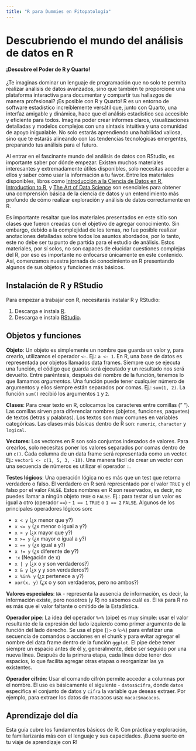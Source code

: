 ```yaml
---
title: "R para Dummies en Fitopatología"
---
```


# Descubriendo el mundo del análisis de datos en R

#### ¡Descubre el Poder de R y Quarto!

¿Te imaginas dominar un lenguaje de programación que no solo te permita realizar análisis de datos avanzados, sino que también te proporcione una plataforma interactiva para documentar y compartir tus hallazgos de manera profesional? ¡Es posible con R y Quarto! R es un entorno de software estadístico increíblemente versátil que, junto con Quarto, una interfaz amigable y dinámica, hace que el análisis estadístico sea accesible y eficiente para todos. Imagina poder crear informes claros, visualizaciones detalladas y modelos complejos con una sintaxis intuitiva y una comunidad de apoyo inigualable. No solo estarás aprendiendo una habilidad valiosa, sino que te estarás alineando con las tendencias tecnológicas emergentes, preparando tus análisis para el futuro.

Al entrar en el fascinante mundo del análisis de datos con RStudio, es importante saber por dónde empezar. Existen muchos materiales interesantes y extremadamente útiles disponibles, solo necesitas acceder a ellos y saber cómo usar la información a tu favor. Entre los materiales disponibles, libros como [Introducción a la Ciencia de Datos en R](https://r4ds.hadley.nz/), [Introduction to R](https://intro2r.com/), y [The Art of Data Science](https://bookdown.org/rdpeng/artofdatascience/) son esenciales para obtener una comprensión básica de la ciencia de datos y un entendimiento más profundo de cómo realizar exploración y análisis de datos correctamente en R.

Es importante resaltar que los materiales presentados en este sitio son clases que fueron creadas con el objetivo de agregar conocimiento. Sin embargo, debido a la complejidad de los temas, no fue posible realizar anotaciones detalladas sobre todos los asuntos abordados, por lo tanto, este no debe ser tu punto de partida para el estudio de análisis. Estos materiales, por sí solos, no son capaces de elucidar cuestiones complejas del R, por eso es importante no enfocarse únicamente en este contenido. Así, comenzamos nuestra jornada de conocimiento en R presentando algunos de sus objetos y funciones más básicos.

## **Instalación de R y RStudio**

Para empezar a trabajar con R, necesitarás instalar R y RStudio:

1.  Descarga e instala [R](https://cran.r-project.org/).
2.  Descarga e instala [RStudio](https://www.rstudio.com/products/rstudio/download/).

## Objetos y funciones

**Objeto**: Un objeto es simplemente un nombre que guarda un valor y, para crearlo, utilizamos el operador `<-`. Ej.: `a <- 1`. En R, una base de datos es representada por objetos llamados data frames. Siempre que se ejecuta una función, el código que guarda será ejecutado y un resultado nos será devuelto. Entre paréntesis, después del nombre de la función, tenemos lo que llamamos *argumentos*. Una función puede tener cualquier número de argumentos y ellos siempre están separados por comas. Ej.: `sum(1, 2)`. La función `sum()` recibió los argumentos `1` y `2`.

**Clases**: Para crear texto en R, colocamos los caracteres entre comillas (" "). Las comillas sirven para diferenciar nombres (objetos, funciones, paquetes) de textos (letras y palabras). Los textos son muy comunes en variables categóricas. Las clases más básicas dentro de R son: `numeric`, `character` y `logical`.

**Vectores**: Los vectores en R son solo conjuntos indexados de valores. Para crearlos, solo necesitas poner los valores separados por comas dentro de un `c()`. Cada columna de un data frame será representada como un vector. Ej.: `vector1 <- c(1, 5, 3, -10)`. Una manera fácil de crear un vector con una secuencia de números es utilizar el operador `:`.

**Testes lógicos**: Una operación lógica no es más que un test que retorna verdadero o falso. El verdadero en R será representado por el valor `TRUE` y el falso por el valor `FALSE`. Estos nombres en R son reservados, es decir, no puedes llamar a ningún objeto `TRUE` o `FALSE`. Ej.: para testar si un valor es igual a otro (operador `==`) - `1 == 1` `TRUE` o `1 == 2` `FALSE`. Algunos de los principales operadores lógicos son:

-   `x < y` (¿x menor que y?)
-   `x <= y` (¿x menor o igual a y?)
-   `x > y` (¿x mayor que y?)
-   `x >= y` (¿x mayor o igual a y?)
-   `x == y` (¿x igual a y?)
-   `x != y` (¿x diferente de y?)
-   `!x` (Negación de x)
-   `x | y` (¿x o y son verdaderos?)
-   `x & y` (¿x y y son verdaderos?)
-   `x %in% y` (¿x pertenece a y?)
-   `xor(x, y)` (¿x o y son verdaderos, pero no ambos?)

**Valores especiales**: `NA` - representa la ausencia de información, es decir, la información existe, pero nosotros (y R) no sabemos cuál es. El `NA` para R no es más que el valor faltante o omitido de la Estadística.

**Operador pipe**: La idea del operador `%>%` (pipe) es muy simple: usar el valor resultante de la expresión del lado izquierdo como primer argumento de la función del lado derecho. Se usa el pipe (`|>` o `%>%`) para enfatizar una secuencia de comandos o acciones en el chunk y para evitar agregar el nombre del data frame dentro de la función `ggplot`. El pipe debe tener siempre un espacio antes de él y, generalmente, debe ser seguido por una nueva línea. Después de la primera etapa, cada línea debe tener dos espacios, lo que facilita agregar otras etapas o reorganizar las ya existentes.

**Operador cifrón**: Usar el comando cifrón permite acceder a columnas por el nombre. El uso es básicamente el siguiente - `datos$cifra`, donde `datos` especifica el conjunto de datos y `cifra` la variable que deseas extraer. Por ejemplo, para extraer los datos de macacos usa: `macac$macacos`.

## Aprendizaje del día

Esta guía cubre los fundamentos básicos de R. Con práctica y exploración, te familiarizarás más con el lenguaje y sus capacidades. ¡Buena suerte en tu viaje de aprendizaje con R!

